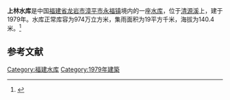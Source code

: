 {{Infobox Reservoir 
|name = 上林水库
|nickname = 
|image = 
|image_caption = 
|map = 
|map_caption = 
|pushpin_map = China Fujian
|pushpin_map_caption = 
|code = BGD55100913
|class = 
|location_of_reservoir = [[福建省|福建省]][[龙岩市|龙岩市]][[漳平市|漳平市]][[永福镇_(漳平市)|永福镇]]
|location_of_dam = 
|inflow = 
|outflow = 
|catchment_area = 19
|reservoir_area = 
|mean_depth = 
|maximum_depth = 
|flood_level = 
|normal_water_level = 
|dead_water_level = 
|water_quality = 
|island = 
|maximum_storage_capacity = 
|normal_storage_capacity = 974万
|dead_storage_capacity = 
|type_of_dam = 
|elevation_of_dam = 
|height_of_dam = 
|length_of_dam = 
|width_of_dam = 
|installed_capacity = 
|irrigated_area =
|start = 
|complete = 1979年
|cost = 
|emigrate = 
|latd = 25.0041
|latm = 
|lats = 
|latNS = N
|longd = 117.3057
|longm = 
|longs = 
|longEW = E
|website = 
|footnotes = 
}}
<mapframe latitude="25.0041" longitude="117.3057" zoom="14" width="280" height="300" align="right" />
'''上林水库'''是中国[[福建省|福建省]][[龙岩市|龙岩市]][[漳平市|漳平市]][[永福镇_(漳平市)|永福镇]]境内的一座[[水库|水库]]，位于[[清源溪|清源溪]]上，建于1979年。水库正常库容为974万立方米，集雨面积为19平方千米，海拔为140.4米。<ref>{{cite web|url=http://brim.ihb.ac.cn/12/CN/12.asp|title=中国大中型水库基本特征数据库|work=中国生物多样性信息系统内陆水体生物学分部|deadurl=yes|archiveurl=https://web.archive.org/web/20120402061833/http://brim.ihb.ac.cn/12/CN/12.asp|archivedate=2012-04-02|accessdate=2012-03-28}}</ref>
== 参考文献 ==
{{Reflist}}

{{福建小作品}}

[[Category:福建水库|Category:福建水库]]
[[Category:1979年建築|Category:1979年建築]]